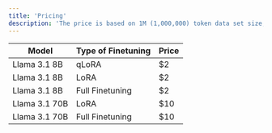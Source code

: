 ```yaml
---
title: 'Pricing'
description: 'The price is based on 1M (1,000,000) token data set size, and per one epoch.'
---
```


| Model          | Type of Finetuning  | Price |
|----------------|---------------------|-------|
| Llama 3.1 8B   | qLoRA               | $2    |
| Llama 3.1 8B   | LoRA                | $2    |
| Llama 3.1 8B   | Full Finetuning     | $2    |
| Llama 3.1 70B  | LoRA                | $10   |
| Llama 3.1 70B  | Full Finetuning     | $10   |
